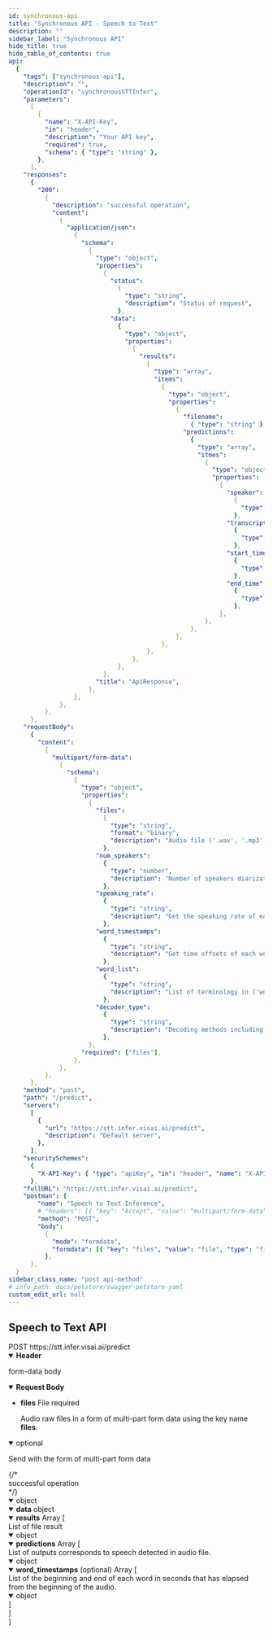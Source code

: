 ```yaml
---
id: synchronous-api
title: "Synchronous API - Speech to Text"
description: ""
sidebar_label: "Synchronous API"
hide_title: true
hide_table_of_contents: true
api:
  {
    "tags": ["synchronous-api"],
    "description": "",
    "operationId": "synchronousSTTInfer",
    "parameters":
      [
        {
          "name": "X-API-Key",
          "in": "header",
          "description": "Your API key",
          "required": true,
          "schema": { "type": "string" },
        },
      ],
    "responses":
      {
        "200":
          {
            "description": "successful operation",
            "content":
              {
                "application/json":
                  {
                    "schema":
                      {
                        "type": "object",
                        "properties":
                          {
                            "status":
                              {
                                "type": "string",
                                "description": "Status of request",
                              },
                            "data":
                              {
                                "type": "object",
                                "properties":
                                  {
                                    "results":
                                      {
                                        "type": "array",
                                        "items":
                                          {
                                            "type": "object",
                                            "properties":
                                              {
                                                "filename":
                                                  { "type": "string" },
                                                "predictions":
                                                  {
                                                    "type": "array",
                                                    "itmes":
                                                      {
                                                        "type": "object",
                                                        "properties":
                                                          {
                                                            "speaker":
                                                              {
                                                                "type": "string",
                                                              },
                                                            "transcript":
                                                              {
                                                                "type": "string",
                                                              },
                                                            "start_time":
                                                              {
                                                                "type": "string",
                                                              },
                                                            "end_time":
                                                              {
                                                                "type": "string",
                                                              },
                                                          },
                                                      },
                                                  },
                                              },
                                          },
                                      },
                                  },
                              },
                          },
                        "title": "ApiResponse",
                      },
                  },
              },
          },
      },
    "requestBody":
      {
        "content":
          {
            "multipart/form-data":
              {
                "schema":
                  {
                    "type": "object",
                    "properties":
                      {
                        "files":
                          {
                            "type": "string",
                            "format": "binary",
                            "description": "Audio file ('.wav', '.mp3', '.ogg', and etc.)",
                          },
                        "num_speakers":
                          {
                            "type": "number",
                            "description": "Number of speakers diarization in 1-4 speakers. (default: 1)",
                          },
                        "speaking_rate":
                          {
                            "type": "string",
                            "description": "Get the speaking rate of each transcription by settings true (default: false)",
                          },
                        "word_timestamps":
                          {
                            "type": "string",
                            "description": "Get time offsets of each word by settings true (default: false)",
                          },
                        "word_list":
                          {
                            "type": "string",
                            "description": "List of terminology in ['word_1', 'word_2', ...] format",
                          },
                        "decoder_type":
                          {
                            "type": "string",
                            "description": "Decoding methods including Greedy, BeamSearch, and LMBeamSearch (default: LMBeamSearch)",
                          },
                      },
                    "required": ["files"],
                  },
              },
          },
      },
    "method": "post",
    "path": "/predict",
    "servers":
      [
        {
          "url": "https://stt.infer.visai.ai/predict",
          "description": "Default server",
        },
      ],
    "securitySchemes":
      {
        "X-API-Key": { "type": "apiKey", "in": "header", "name": "X-API-Key" },
      },
    "fullURL": "https://stt.infer.visai.ai/predict",
    "postman": {
        "name": "Speech to Text Inference",
        # "headers": [{ "key": "Accept", "value": "multipart/form-data" }],
        "method": "POST",
        "body":
          {
            "mode": "formdata",
            "formdata": [{ "key": "files", "value": "file", "type": "file" }],
          },
      },
  }
sidebar_class_name: "post api-method"
# info_path: docs/petstore/swagger-petstore-yaml
custom_edit_url: null
---
```



## Speech to Text API

<div className="custom-url-container">
  <span className="custom-method">POST</span>
  <span className="custom-url">https://stt.infer.visai.ai/predict</span>
</div>
<details style={{ marginBottom: "1rem" }} data-collapsed={false} open={true}>
  <summary style={{}}>
    <strong>Header</strong>
  </summary>
  <div>
    <ul>
      <ParamsItem
        className={"paramsItem"}
        param={{
          name: "X-API-Key",
          in: "header",
          description: "Your API key",
          required: true,
          schema: { type: "string" },
        }}
      ></ParamsItem>
    </ul>
  </div>
</details>
<MimeTabs>
  <TabItem label={"multipart/form-data"} value={"multipart/form-data-schema"}>
    <p style={{ marginLeft: "1rem", marginBottom: "0px", fontWeight: 500, fontSize: "12px" }}>form-data body</p>
    <details style={{}} data-collapsed={false} open={true}>
      <summary style={{ textAlign: "left" }}>
        <strong>Request Body</strong><br/>
      </summary>
      <div style={{ textAlign: "left", marginLeft: "1rem" }}></div>
      <ul style={{ marginLeft: "1rem" }}>
        <li>
          <div>
            <div>
              <strong>files</strong>
              <span style={{ opacity: "0.6" }}> File</span>
              <span
                style={{
                  color: "#FA383E",
                  marginLeft: "0.25rem",
                  fontWeight: "700",
                }}
              >
                required
              </span>
            </div>
            <p>Audio raw files in a form of multi-part form data using the key name <b>files</b>.</p>
          </div>
        </li>
      </ul>
    </details>
    <details
      style={{ marginBottom: "1rem" }}
      data-collapsed={false}
      open={true}
    >
      <summary style={{}}>
         <span style={{ opacity: "0.6" }}>optional</span>
         <p style={{ fontSize: "14px", opacity: "0.6" }}>Send with the form of multi-part form data</p>
      </summary>
      <div>
        <ul>
          <ParamsItem
            className={"paramsItem"}
            param={{
              name: "num_speakers",
              in: "query",
              description: "Number of speakers diarization in 1-4 speakers.",
              required: false,
              style: "form",
              schema: {
                type: "number",
                default: `1`,
              },
            }}
          ></ParamsItem>
          <ParamsItem
            className={"paramsItem"}
            param={{
              name: "speaking_rate",
              in: "query",
              description: "Get the speaking rate of each transcription for speech fluency analysis in the audio.",
              required: false,
              style: "form",
              schema: {
                type: "boolean",
                default: `false`,
              },
            }}
          ></ParamsItem>
          <ParamsItem
            className={"paramsItem"}
            param={{
              name: "word_timestamps",
              in: "query",
              description: "Get time offsets of each word that is recognized in the audio.",
              required: false,
              style: "form",
              schema: {
                type: "boolean",
                default: `false`,
              },
            }}
          ></ParamsItem>
          <ParamsItem
            className={"paramsItem"}
            param={{
              name: "word_list",
              in: "query",
              description: "List of terminology ['word_1', 'word_2', ...]",
              required: false,
              style: "form",
              schema: {
                type: "string[]",
                default: `[]`,
              },
            }}
          ></ParamsItem>
          <ParamsItem
            className={"paramsItem"}
            param={{
              name: "word_list",
              in: "query",
              description: "Decoding methods including `Greedy`, `BeamSearch`, and `LMBeamSearch`",
              required: false,
              style: "form",
              schema: {
                type: "string",
                default: `LMBeamSearch`,
              },
            }}
          ></ParamsItem>
        </ul>
      </div>
    </details>
  </TabItem>
</MimeTabs>
<div>
  <ApiTabs>
    <TabItem label={"200"} value={"200"}>
      {/* <div>successful operation</div> */}
      <div>
        <MimeTabs schemaType={"response"}>
          <TabItem label={"application/json"} value={"application/json"}>
            <SchemaTabs>
              <TabItem label={"Schema"} value={"Schema"}>
                 <details style={{}} data-collapsed={false} open={true}>
                  <summary style={{}}>
                    <span style={{ opacity: "0.6" }}> object</span>
                  </summary>
                  <div style={{ marginLeft: "1rem" }}>
                   <SchemaItem
                      collapsible={false}
                      name={"status"}
                      required={false}
                      schemaName={"string"}
                      qualifierMessage={
                        "`success` | `failed`"
                      }
                      schema={{
                        description: "Status of request",
                        title: "status",
                      }}
                    ></SchemaItem>
                    <SchemaItem
                      collapsible={false}
                      className={"schemaItem"}
                    >
                      <details style={{}} data-collapsed={false} open={true}>
                        <summary style={{}}>
                          <strong>data</strong>
                          <span style={{ opacity: "0.6" }}> object</span>
                        </summary>
                        <div style={{ marginLeft: "1rem" }}>
                          <SchemaItem
                            collapsible={false}
                            className={"schemaItem"}
                          >
                            <details style={{}} data-collapsed={false} open={true}>
                              <summary style={{}}>
                                <strong>results</strong>
                                <span style={{ opacity: "0.6" }}> Array [</span>
                              </summary>
                              <div style={{ marginLeft: "1rem" }}>
                                <div>List of file result</div>
                                <SchemaItem
                                  collapsible={false}
                                  className={"schemaItem"}
                                >
                                  <details style={{}} data-collapsed={false} open={true}>
                                    <summary style={{}}>
                                      <span style={{ opacity: "0.6" }}> object</span>
                                    </summary>
                                    <div style={{ marginLeft: "1rem" }}>
                                      <SchemaItem
                                        collapsible={false}
                                        name={"filename"}
                                        required={false}
                                        schemaName={"string"}
                                        qualifierMessage={undefined}
                                        schema={{
                                          type: "string",
                                          description: "File name",
                                        }}
                                      ></SchemaItem>
                                      <SchemaItem
                                        collapsible={false}
                                        className={"schemaItem"}
                                      >
                                        <details style={{}} data-collapsed={false} open={true}>
                                          <summary style={{}}>
                                            <strong>predictions</strong>
                                            <span style={{ opacity: "0.6" }}> Array [</span>
                                          </summary>
                                          <div style={{ marginLeft: "1rem" }}>
                                            <div>List of outputs corresponds to speech detected in audio file.</div>
                                            <SchemaItem
                                              collapsible={false}
                                              className={"schemaItem"}
                                            >
                                              <details style={{}} data-collapsed={false} open={true}>
                                                <summary style={{}}>
                                                  <span style={{ opacity: "0.6" }}> object</span>
                                                </summary>
                                                <div style={{ marginLeft: "1rem" }}>
                                                  <SchemaItem
                                                    collapsible={false}
                                                    name={"start_time"}
                                                    required={false}
                                                    schemaName={"string"}
                                                    qualifierMessage={undefined}
                                                    schema={{
                                                      type: "string",
                                                      description: "Start time in `HH:mm:ss.sss` format",
                                                    }}
                                                  ></SchemaItem>
                                                  <SchemaItem
                                                    collapsible={false}
                                                    name={"end_time"}
                                                    required={false}
                                                    schemaName={"string"}
                                                    qualifierMessage={undefined}
                                                    schema={{
                                                      type: "string",
                                                      description: "Start time in `HH:mm:ss.sss` format",
                                                    }}
                                                  ></SchemaItem>
                                                  <SchemaItem
                                                    collapsible={false}
                                                    name={"speaker"}
                                                    required={false}
                                                    schemaName={"string"}
                                                    qualifierMessage={undefined}
                                                    schema={{
                                                      type: "string",
                                                      description: "Speaker in `SPEAKER_{number}` format",
                                                    }}
                                                  ></SchemaItem>
                                                  <SchemaItem
                                                    collapsible={false}
                                                    name={"transcript"}
                                                    required={false}
                                                    schemaName={"string"}
                                                    qualifierMessage={undefined}
                                                    schema={{
                                                      type: "string",
                                                      description: "The transcribed text",
                                                    }}
                                                  ></SchemaItem>
                                                  <SchemaItem
                                                    collapsible={false}
                                                    name={"speaker_rate"}
                                                    required={false}
                                                    schemaName={"(optional) float"}
                                                    qualifierMessage={undefined}
                                                    schema={{
                                                      type: "string",
                                                      description: "Speaking rate of each transcription",
                                                    }}
                                                  ></SchemaItem>
                                                  <SchemaItem
                                                    collapsible={false}
                                                    className={"schemaItem"}
                                                  >
                                                    <details style={{}} data-collapsed={false} open={true}>
                                                      <summary style={{}}>
                                                        <strong>word_timestamps</strong>
                                                        <span style={{ opacity: "0.6" }}> (optional) Array [</span>
                                                      </summary>
                                                      <div style={{ marginLeft: "1rem" }}>
                                                        <div>List of the beginning and end of each word in seconds that has elapsed from the beginning of the audio.</div>
                                                        <SchemaItem
                                                          collapsible={false}
                                                          className={"schemaItem"}
                                                        >
                                                          <details style={{}} data-collapsed={false} open={false}>
                                                            <summary style={{}}>
                                                              <span style={{ opacity: "0.6" }}> object</span>
                                                            </summary>
                                                            <div style={{ marginLeft: "1rem" }}>
                                                              <SchemaItem
                                                                collapsible={false}
                                                                name={"start_time"}
                                                                required={false}
                                                                schemaName={"string"}
                                                                qualifierMessage={undefined}
                                                                schema={{
                                                                  type: "string",
                                                                  description: "Start time in HH:MM:SS.sss format",
                                                                }}
                                                              ></SchemaItem>
                                                              <SchemaItem
                                                                collapsible={false}
                                                                name={"end_time"}
                                                                required={false}
                                                                schemaName={"string"}
                                                                qualifierMessage={undefined}
                                                                schema={{
                                                                  type: "string",
                                                                  description: "Start time in `HH:MM:SS.sss` format",
                                                                }}
                                                              ></SchemaItem>
                                                              <SchemaItem
                                                                collapsible={false}
                                                                name={"word"}
                                                                required={false}
                                                                schemaName={"string"}
                                                                qualifierMessage={undefined}
                                                                schema={{
                                                                  type: "string",
                                                                  description: "Word in audio file",
                                                                }}
                                                              ></SchemaItem>
                                                            </div>
                                                          </details>
                                                        </SchemaItem>
                                                      </div>
                                                      <div
                                                        style={{
                                                          fontSize: "var(--ifm-code-font-size)",
                                                          opacity: "0.6",
                                                          marginLeft: "-.5rem",
                                                        }}
                                                      >
                                                        ]
                                                      </div>
                                                    </details>
                                                  </SchemaItem>
                                                </div>
                                              </details>
                                            </SchemaItem>
                                          </div>
                                          <div
                                            style={{
                                              fontSize: "var(--ifm-code-font-size)",
                                              opacity: "0.6",
                                              marginLeft: "-.5rem",
                                            }}
                                          >
                                            ]
                                          </div>
                                        </details>
                                      </SchemaItem>
                                    </div>
                                  </details>
                                </SchemaItem>
                              </div>
                              <div
                                style={{
                                  fontSize: "var(--ifm-code-font-size)",
                                  opacity: "0.6",
                                  marginLeft: "-.5rem",
                                }}
                              >
                                ]
                              </div>
                            </details>
                          </SchemaItem>
                        </div>
                      </details>
                    </SchemaItem>
                  </div>
                </details>
              </TabItem>
              <TabItem
                label={"Example (from schema)"}
                value={"Example (from schema)"}
              >
                <ResponseSamples
                  responseExample={
                    `{
  "status": "success",
  "data": {
    "results": [
      {
        "filename": "record.wav",
        "predictions": [
          {
            "speaker": "SPEAKER_00",
            "transcript": "วิสัย",
            "start_time": "00:00:01.322",
            "end_time": "00:00:02.158"
          },
          {
            "speaker": "SPEAKER_00",
            "transcript": "บริษัทผู้พัฒนาแพลตฟอร์ม",
            "start_time": "00:00:02.721",
            "end_time": "00:00:05.145"
          },
          {
            "speaker": "SPEAKER_00",
            "transcript": "มีเป้าหมายหลักในการเป็นศูนย์กลางการให้บริการ",
            "start_time": "00:00:05.930",
            "end_time": "00:00:09.274"
          },
          {
            "speaker": "SPEAKER_00",
            "transcript": "การทดลองวิจัย",
            "start_time": "00:00:09.803",
            "end_time": "00:00:11.203"
          },
          {
            "speaker": "SPEAKER_00",
            "transcript": "และแลกเปลี่ยนความรู้ด้านปัญญาประดิษฐ์",
            "start_time": "00:00:12.056",
            "end_time": "00:00:14.360"
          }
        ]
      }
    ]
  }
}`
                  }
                  language={"json"}
                ></ResponseSamples>
              </TabItem>
            </SchemaTabs>
          </TabItem>
        </MimeTabs>
      </div>
    </TabItem>

  </ApiTabs>
</div>
